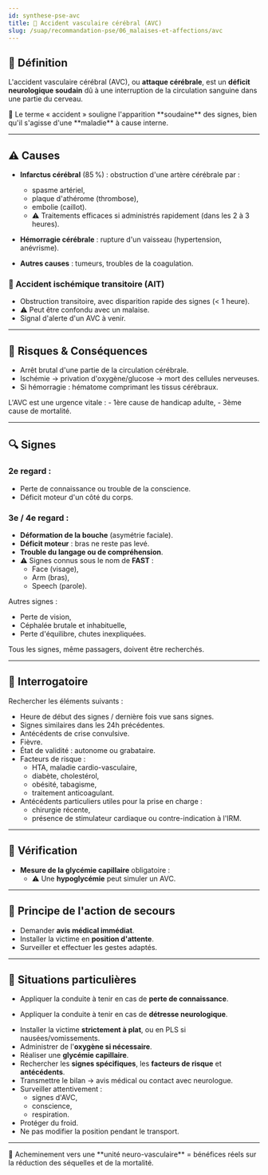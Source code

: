 ---
id: synthese-pse-avc
title: 🧠 Accident vasculaire cérébral (AVC)
slug: /suap/recommandation-pse/06_malaises-et-affections/avc
---



## 🧠 Définition

L'accident vasculaire cérébral (AVC), ou **attaque cérébrale**, est un **déficit neurologique soudain** dû à une interruption de la circulation sanguine dans une partie du cerveau.

<Admonition type="info">
🔹 Le terme « accident » souligne l'apparition **soudaine** des signes, bien qu'il s'agisse d'une **maladie** à cause interne.
</Admonition>

---

## ⚠️ Causes

- **Infarctus cérébral** (85 %) : obstruction d'une artère cérébrale par :
  - spasme artériel,
  - plaque d'athérome (thrombose),
  - embolie (caillot).
  - ⚠️ Traitements efficaces si administrés rapidement (dans les 2 à 3 heures).

- **Hémorragie cérébrale** : rupture d'un vaisseau (hypertension, anévrisme).

- **Autres causes** : tumeurs, troubles de la coagulation.

### 🔄 Accident ischémique transitoire (AIT)

- Obstruction transitoire, avec disparition rapide des signes (< 1 heure).
- ⚠️ Peut être confondu avec un malaise.
- Signal d'alerte d'un AVC à venir.

---

## 🎯 Risques & Conséquences

- Arrêt brutal d'une partie de la circulation cérébrale.
- Ischémie → privation d'oxygène/glucose → mort des cellules nerveuses.
- Si hémorragie : hématome comprimant les tissus cérébraux.

<Admonition type="danger">
L'AVC est une urgence vitale :
- 1ère cause de handicap adulte,
- 3ème cause de mortalité.
</Admonition>

---

## 🔍 Signes

### 2e regard :

- Perte de connaissance ou trouble de la conscience.
- Déficit moteur d'un côté du corps.

### 3e / 4e regard :

- **Déformation de la bouche** (asymétrie faciale).
- **Déficit moteur** : bras ne reste pas levé.
- **Trouble du langage ou de compréhension**.
- ⚠️ Signes connus sous le nom de **FAST** :
  - Face (visage),
  - Arm (bras),
  - Speech (parole).

Autres signes :

- Perte de vision,
- Céphalée brutale et inhabituelle,
- Perte d'équilibre, chutes inexpliquées.

<Admonition type="info">
Tous les signes, même passagers, doivent être recherchés.
</Admonition>

---

## 🧭 Interrogatoire

Rechercher les éléments suivants :

- Heure de début des signes / dernière fois vue sans signes.
- Signes similaires dans les 24h précédentes.
- Antécédents de crise convulsive.
- Fièvre.
- État de validité : autonome ou grabataire.
- Facteurs de risque :
  - HTA, maladie cardio-vasculaire,
  - diabète, cholestérol,
  - obésité, tabagisme,
  - traitement anticoagulant.
- Antécédents particuliers utiles pour la prise en charge :
  - chirurgie récente,
  - présence de stimulateur cardiaque ou contre-indication à l'IRM.

---

## 🧪 Vérification

- **Mesure de la glycémie capillaire** obligatoire :
  - ⚠️ Une **hypoglycémie** peut simuler un AVC.

---

## 🛟 Principe de l'action de secours

- Demander **avis médical immédiat**.
- Installer la victime en **position d'attente**.
- Surveiller et effectuer les gestes adaptés.

---

## 🚨 Situations particulières

<Tabs>
<TabItem value="perte-connaissance" label="Perte de connaissance">

  - Appliquer la conduite à tenir en cas de **perte de connaissance**.

</TabItem>
<TabItem value="detresse-neuro" label="Détresse neurologique">

  - Appliquer la conduite à tenir en cas de **détresse neurologique**.

</TabItem>
  <TabItem value="signes-avc" label="Signes d'AVC ou AIT">

  - Installer la victime **strictement à plat**, ou en PLS si nausées/vomissements.
  - Administrer de l'**oxygène si nécessaire**.
  - Réaliser une **glycémie capillaire**.
  - Rechercher les **signes spécifiques**, les **facteurs de risque** et **antécédents**.
  - Transmettre le bilan → avis médical ou contact avec neurologue.
  - Surveiller attentivement :
    - signes d'AVC,
    - conscience,
    - respiration.
  - Protéger du froid.
  - Ne pas modifier la position pendant le transport.

  </TabItem>
</Tabs>

---

<Admonition type="info">
🏥 Acheminement vers une **unité neuro-vasculaire** = bénéfices réels sur la réduction des séquelles et de la mortalité.
</Admonition>
